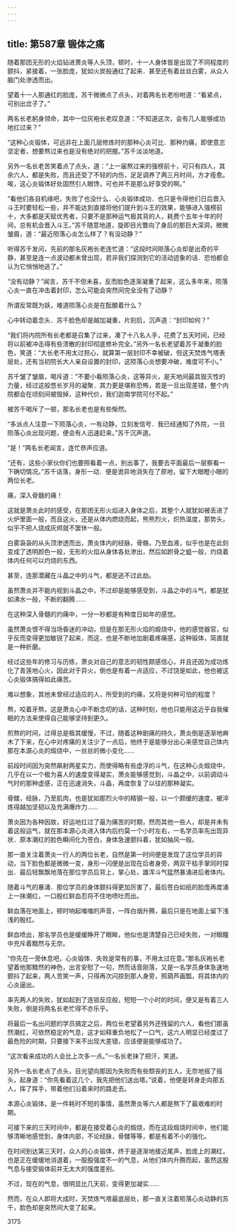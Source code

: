```yaml
---
---
---
```

title: 第587章 锻体之痛
---



随着那团无形的火焰钻进萧炎等人头顶，顿时，十一人身体皆是出现了不同程度的颤抖，紧接着，一张脸庞，犹如火炭般通红了起来．甚至还有着丝丝白雾，从众人脑门处渗透而出。

望着十一人那通红的脸庞，苏千微微点了点头，对着两名长老吩咐道：“看紧点，可别出岔子了。”

两名长老躬身领命，其中一位灰袍长老叹息道：“不知道这次，会有几人能够成功地扛过来？”

“这种心炎锻体，可远非在上面几层修炼时的那种心炎可比．那种灼痛，即使意志坚定者，想要熬过来也是没有绝对的把握。”苏千淡淡地道。

另外一名长老苦笑着点了点头，道：“上一届熬过来的强榜前十，可只有四人，其余六人，都是失败，而且还受了不轻的内伤，足足调养了两三月时间，方才痊愈。唉，这心炎锻体好处固然引人眼馋，可也并不是那么好享受的啊。”

“看他们各自机缘吧，失败了也没什么．心炎锻体成功．也只是令得他们日后晋入斗王时要轻松一些，并不能达到直接将他们提升到斗王的效果，能够进入强榜前十，大多都是天赋优秀者，只要不是那种运气极其背的人，耗费个五年十年的时间，总有机会晋入斗王。”苏千随意地道，旋即目光瞥向了身后的那巨大深洞，微微皱眉，道：“最近陨落心炎怎么样了？有没动静？”

听得苏千发问，先前的那名灰袍长老连忙道：“这段时间陨落心炎却是出奇的平静，甚至是连一点波动都未曾出现，若非我们探测到它的活动迹象的话．恐怕都会认为它悄悄地逃了。”

“没有动静？”闻言，苏千不但未喜，反而脸色逐渐凝重了起来，这么多年来，陨落心炎一直在冲击着封印，怎么可能会突然间完全没有了动静？

所谓反常既为妖，难道陨落心炎是在酝酿着什么？

心中转动着念头．苏千脸色却是越加凝重，片刻后，沉声道：“封印如何？”

“我们将内院所有长老都是召集了过来，凑了十八名人手，花费了五天时间，已经将以前被冲击得有些溃散的封印彻底修补完全。”另外一名长老望着苏千凝重的脸色，笑道：“大长老不用太过担心，就算第一层封印不幸被破，但这天焚炼气塔表层处，还有当初院长大人亲自设置的封印，这陨落心炎想要冲破，难度可不小。”

苏千皱了皱眉，喝斥道：“不要小看陨落心炎，这等异火，是天地间最具毁灭性的力量，经过这般悠长岁月的凝聚．其力更是堪称恐怖，若是一旦出现差错，整个内院都会在顷刻间被毁掉，这种代价，我们迦南学院可付不起。”

被苏千喝斥了一顿，那名长老也是有些惭然。

“多派点人注意一下陨落心炎，一有动静，立刻发信号．我已经通知了外院，一旦陨落心炎出现问题，便会有人迅速赶来。”苏千沉声道。

“是！”两名长老闻言，连忙恭声应道。

“还有，这些小家伙你们也要照看着一点，别出事了，我要去平面最后一层察看一下确切情况。”苏千话落，身形一动．便是诡异地消失在了原地，留下大眼瞪小眼的两位长老。

痛，深入骨髓的痛！

这就是萧炎此时的感受，在那团无形火焰进入身体之后，其整个人就犹如被丢进了火炉里面一般，而且这火，还是从体内燃烧而起，熊熊烈火，炽热温度，那势头，似乎不把人烧成灰烬就不罢休一般。

白雾袅袅的从头顶渗透而出，萧炎体内的经脉，骨骼，乃至血液，似乎也是在此刻变成了透明颜色一般，无形的火焰从身体各处渗出，然后如跗骨之蛆一般，灼烧着体内任何可以灼烧的东西。

甚至，连那潜藏在斗晶之中的斗气，都是逃不过此劫。

虽然萧炎并不能内视到斗晶之中，不过却是能够感受到，斗晶之中的斗气，都是犹如沸水一般，不断的翻腾……

在这种深入骨髓的灼痛中，一分一秒都是有种度日如年的感觉。

虽然萧炎恨不得当场昏迷的冲动，但是在那无形火焰的煅烧中，他的感觉器官，似乎反而变得更加敏锐了起来，而这，也是不断地加剧着疼痛感，这种锻体，简直就是一种折磨。

经过这些年的修习与历练，萧炎对自己的意志的韧性颇感信心，并且还因为成功炼化了青莲地心火，因此对于异火，倒也是有着一点适应，不过饶是如此，他也被这心炎锻体搞得如此痛苦。

难以想象，其他未曾经过适应的人，所受到的灼痛，又将是何种可怕的程度？

熬，咬着牙熬，这是萧炎心中不断念叨的话，这种时刻，他也只能用这近乎自我催眠的方法来使得自己能够坚持到更久。

煎熬的时间，过得总是极其缓慢，不过，随着这种剧痛的持久，萧炎倒是逐渐地麻木了下来，在心中对疼痛的关注少了一点后，他终于是能够分出心来感觉自己体内那在本源心炎的煅烧中，一丝丝的微小变化……

前段时间因为突然飙射两星实力，而使得略有些虚浮的斗气，在这种心炎煅烧中，几乎在以一个极为喜人的速度变得凝实，萧炎能够感觉到，斗晶之中，以前调动斗气时的那种虚感，正在迅速消失，斗晶，再度恢复了以往的那种凝实。

骨髅，经脉，乃至肌肉，也是犹如那烈火中的精钢一般，以一个颇缓的速度，被淬炼得越加坚韧以及充满爆炸力……

萧炎因为各种因故，好运地扛过了最为痛苦的时期，然而其他一些人，却是并未有着这般运气，就在那本源心炎进入体内后约莫一个小时左右，一名学员率先出现异状．原本潮红的脸色瞬间化为苍白，身体急速颤抖着，犹如抽风一般。

那一直关注着萧炎一行人的两位长老，自然是第一时间便是发现了这位学员的异动，当下脸色都是微微一变，身形一闪便是出现在后者身旁，两双干枯手掌同时探出．最后轻飘飘地落在那位学员后背上，掌心处，雄浑斗气猛然暴涌进后者体内。

随着斗气的暴涌．那位学员的身体颤抖得更加厉害了，最后苍白如纸的脸庞再度涌上一抹潮红，一口殷红鲜血忍将不住地喷吐而出。

鲜血落在地面上，顿时响起嗤嗤的声音，一阵白烟升腾，最后只是在地面上留下浅浅的殷红。

鲜血喷出，那名学员也是缓缓睁开了眼眸，他似也是清楚自己已经失败，一对眼瞳中充斥着黯然与无奈。

“你先在一旁休息吧，心炎锻体．失败是常有的事，不用太过在意。”那名灰袍长老望着他那黯然的神色，出言安慰了一句，然而话音刚落，又是一名学员身体急速地颤抖了起来，两人苦笑一声，只得再次闪掠到那人身旁，照葫芦画瓢，将其体内的心炎逼出。

率先两人的失败，犹如起到了连锁反应般，短短一个小时的时间，便又是有着三人失败，倒是将两名长老忙得不亦乐乎。

将最后一名出问题的学员搞定之后，两位长老望着另外还残留的六人，看他们那虽然潮红，可依然稳定的气息，这才如释重负地松了一口气，这六人明显已经度过了最危险的时期，只要接下来不出现大差错，应该便是能够成功了。

“这次看来成功的人会比上次多一点。”一名长老抹了把汗，笑道。

另外一名长老点了点头，目光望向那因为失败而有些颓丧的五人，无奈地摇了摇头，起身道：“你先看着这几个，我先把他们送出塔。”说着，他便是转身走向那五人，挥了挥手，带着他们沿着来时的路走去。

本源心炎锻体，是一件耗时不短的事情，虽然萧炎等六人都是熬下了最艰难的时期。

可接下来的三天时间中，都是在接受着心炎的煅烧，而在这段煅烧时间中，他们能够清晰地感觉到，身体内部，不论经脉，骨髅等等，都是有着不小的强化。

在时间到达第三天时，众人的心炎锻体，终于是逐渐地接近尾声，脸庞上的潮红，也是正在缓缓地消退着，一股股强度不一的气息，从他们体内升腾而起，虽然这股气息与接受锻体前并无太大的强度差别。

不过，现在的气息，很明显比几天前，变得更加凝实……

然而，在众人即将大成时，天焚炼气塔最底层处，那一直关注着陨落心炎动静的苏千，脸色却是突然间大变了起来。





3175